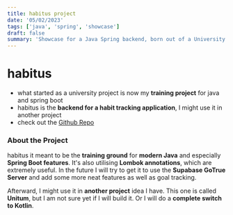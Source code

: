 ```yaml
---
title: habitus project
date: '05/02/2023'
tags: ['java', 'spring', 'showcase']
draft: false
summary: 'Showcase for a Java Spring backend, born out of a University Project. Personal training ground.'
---
```


# habitus

- what started as a university project is now my **training project** for java and spring boot
- habitus is the **backend for a habit tracking application**, I might use it in another project
- check out the [Github Repo](https://github.com/LennardZuendorf/habitus/)

### About the Project

habitus it meant to be the **training ground** for **modern Java** and especially **Spring Boot features**. It's also utilising **Lombok annotations**, which are extremely useful. In the future I will try to get it to use the **Supabase GoTrue Server** and add some more neat features as well as goal tracking.

Afterward, I might use it in **another project** idea I have. This one is called **Unitum**, but I am not sure yet if I will build it. Or I will do a **complete switch to Kotlin**.
